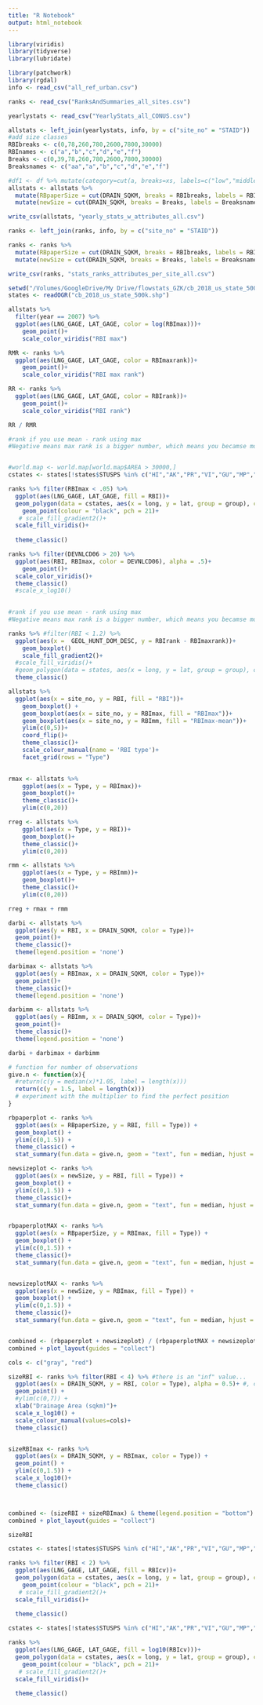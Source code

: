 ```yaml
---
title: "R Notebook"
output: html_notebook
---
```


```r
library(viridis)
library(tidyverse)
library(lubridate)
```


```r
library(patchwork)
library(rgdal)
info <- read_csv("all_ref_urban.csv")

ranks <- read_csv("RanksAndSummaries_all_sites.csv")

yearlystats <- read_csv("YearlyStats_all_CONUS.csv")

allstats <- left_join(yearlystats, info, by = c("site_no" = "STAID"))
#add size classes
RBIbreaks <- c(0,78,260,780,2600,7800,30000)
RBInames <- c("a","b","c","d","e","f")
Breaks <- c(0,39,78,260,780,2600,7800,30000)
Breaksnames <- c("aa","a","b","c","d","e","f")

#df1 <- df %>% mutate(category=cut(a, breaks=xs, labels=c("low","middle","high")))
allstats <- allstats %>% 
  mutate(RBpaperSize = cut(DRAIN_SQKM, breaks = RBIbreaks, labels = RBInames)) %>%
  mutate(newSize = cut(DRAIN_SQKM, breaks = Breaks, labels = Breaksnames))

write_csv(allstats, "yearly_stats_w_attributes_all.csv")

ranks <- left_join(ranks, info, by = c("site_no" = "STAID"))

ranks <- ranks %>% 
  mutate(RBpaperSize = cut(DRAIN_SQKM, breaks = RBIbreaks, labels = RBInames)) %>%
  mutate(newSize = cut(DRAIN_SQKM, breaks = Breaks, labels = Breaksnames))

write_csv(ranks, "stats_ranks_attributes_per_site_all.csv")

setwd("/Volumes/GoogleDrive/My Drive/flowstats_GZK/cb_2018_us_state_500k")
states <- readOGR("cb_2018_us_state_500k.shp")
```

```r
allstats %>%
  filter(year == 2007) %>%
  ggplot(aes(LNG_GAGE, LAT_GAGE, color = log(RBImax)))+
    geom_point()+
    scale_color_viridis("RBI max")
```

```r
RMR <- ranks %>%
  ggplot(aes(LNG_GAGE, LAT_GAGE, color = RBImaxrank))+
    geom_point()+
    scale_color_viridis("RBI max rank")
```

```r
RR <- ranks %>%
  ggplot(aes(LNG_GAGE, LAT_GAGE, color = RBIrank))+
    geom_point()+
    scale_color_viridis("RBI rank")

RR / RMR
```

```r
#rank if you use mean - rank using max
#Negative means max rank is a bigger number, which means you becamse more flashy


#world.map <- world.map[world.map$AREA > 30000,]
cstates <- states[!states$STUSPS %in% c("HI","AK","PR","VI","GU","MP","AS"),] 

ranks %>% filter(RBImax < .05) %>%
  ggplot(aes(LNG_GAGE, LAT_GAGE, fill = RBI))+
  geom_polygon(data = cstates, aes(x = long, y = lat, group = group), colour = "black", fill = NA)+
    geom_point(colour = "black", pch = 21)+
   # scale_fill_gradient2()+
  scale_fill_viridis()+
  
  theme_classic()
```
```r
ranks %>% filter(DEVNLCD06 > 20) %>%
  ggplot(aes(RBI, RBImax, color = DEVNLCD06), alpha = .5)+
    geom_point()+
  scale_color_viridis()+
  theme_classic()
  #scale_x_log10()
    
```
```r
#rank if you use mean - rank using max
#Negative means max rank is a bigger number, which means you becamse more flashy

ranks %>% #filter(RBI < 1.2) %>%
  ggplot(aes(x =  GEOL_HUNT_DOM_DESC, y = RBIrank - RBImaxrank))+
    geom_boxplot()
    scale_fill_gradient2()+
  #scale_fill_viridis()+
  #geom_polygon(data = states, aes(x = long, y = lat, group = group), colour = "black", fill = NA)
  theme_classic()
```

```r
allstats %>%
  ggplot(aes(x = site_no, y = RBI, fill = "RBI"))+
    geom_boxplot() +
    geom_boxplot(aes(x = site_no, y = RBImax, fill = "RBImax"))+
    geom_boxplot(aes(x = site_no, y = RBImm, fill = "RBImax-mean"))+
    ylim(c(0,5))+
    coord_flip()+
    theme_classic()+
    scale_colour_manual(name = 'RBI type')+
    facet_grid(rows = "Type")
    
```
```r
rmax <- allstats %>%
    ggplot(aes(x = Type, y = RBImax))+
    geom_boxplot()+
    theme_classic()+
    ylim(c(0,20))

rreg <- allstats %>%
    ggplot(aes(x = Type, y = RBI))+
    geom_boxplot()+
    theme_classic()+
    ylim(c(0,20))

rmm <- allstats %>%
    ggplot(aes(x = Type, y = RBImm))+
    geom_boxplot()+
    theme_classic()+
    ylim(c(0,20))

rreg + rmax + rmm
```

```r
darbi <- allstats %>%
  ggplot(aes(y = RBI, x = DRAIN_SQKM, color = Type))+
  geom_point()+
  theme_classic()+
  theme(legend.position = 'none')

darbimax <- allstats %>%
  ggplot(aes(y = RBImax, x = DRAIN_SQKM, color = Type))+
  geom_point()+
  theme_classic()+
  theme(legend.position = 'none')

darbimm <- allstats %>%
  ggplot(aes(y = RBImm, x = DRAIN_SQKM, color = Type))+
  geom_point()+
  theme_classic()+
  theme(legend.position = 'none')

darbi + darbimax + darbimm
```
```r
# function for number of observations 
give.n <- function(x){
  #return(c(y = median(x)*1.05, label = length(x))) 
  return(c(y = 1.5, label = length(x))) 
  # experiment with the multiplier to find the perfect position
}

rbpaperplot <- ranks %>%
  ggplot(aes(x = RBpaperSize, y = RBI, fill = Type)) +
  geom_boxplot() +
  ylim(c(0,1.5)) +
  theme_classic() +
  stat_summary(fun.data = give.n, geom = "text", fun = median, hjust = 0.5, position = position_dodge(1))

newsizeplot <- ranks %>%
  ggplot(aes(x = newSize, y = RBI, fill = Type)) +
  geom_boxplot() +
  ylim(c(0,1.5)) +
  theme_classic()+
  stat_summary(fun.data = give.n, geom = "text", fun = median, hjust = 0.5, position = position_dodge(1))


rbpaperplotMAX <- ranks %>%
  ggplot(aes(x = RBpaperSize, y = RBImax, fill = Type)) +
  geom_boxplot() +
  ylim(c(0,1.5)) +
  theme_classic()+
  stat_summary(fun.data = give.n, geom = "text", fun = median, hjust = 0.5, position = position_dodge(1))


newsizeplotMAX <- ranks %>%
  ggplot(aes(x = newSize, y = RBImax, fill = Type)) +
  geom_boxplot() +
  ylim(c(0,1.5)) +
  theme_classic()+
  stat_summary(fun.data = give.n, geom = "text", fun = median, hjust = 0.5, position = position_dodge(1))


combined <- (rbpaperplot + newsizeplot) / (rbpaperplotMAX + newsizeplotMAX) & theme(legend.position = "bottom")
combined + plot_layout(guides = "collect")
```
```r

cols <- c("gray", "red")

sizeRBI <- ranks %>% filter(RBI < 4) %>% #there is an "inf" value...
  ggplot(aes(x = DRAIN_SQKM, y = RBI, color = Type), alpha = 0.5)+ #, color = Type)) +
  geom_point() +
  #ylim(c(0,7)) +
  xlab("Drainage Area (sqkm)")+
  scale_x_log10() +
  scale_colour_manual(values=cols)+
  theme_classic()


sizeRBImax <- ranks %>%
  ggplot(aes(x = DRAIN_SQKM, y = RBImax, color = Type)) +
  geom_point() +
  ylim(c(0,1.5)) +
  scale_x_log10()+
  theme_classic()



combined <- (sizeRBI + sizeRBImax) & theme(legend.position = "bottom")
combined + plot_layout(guides = "collect")

sizeRBI

```
```r
cstates <- states[!states$STUSPS %in% c("HI","AK","PR","VI","GU","MP","AS"),] 

ranks %>% filter(RBI < 2) %>%
  ggplot(aes(LNG_GAGE, LAT_GAGE, fill = RBIcv))+
  geom_polygon(data = cstates, aes(x = long, y = lat, group = group), colour = "black", fill = NA)+
    geom_point(colour = "black", pch = 21)+
   # scale_fill_gradient2()+
  scale_fill_viridis()+
  
  theme_classic()
```
```r
cstates <- states[!states$STUSPS %in% c("HI","AK","PR","VI","GU","MP","AS"),] 

ranks %>% 
  ggplot(aes(LNG_GAGE, LAT_GAGE, fill = log10(RBIcv)))+
  geom_polygon(data = cstates, aes(x = long, y = lat, group = group), colour = "black", fill = NA)+
    geom_point(colour = "black", pch = 21)+
   # scale_fill_gradient2()+
  scale_fill_viridis()+
  
  theme_classic()
```

